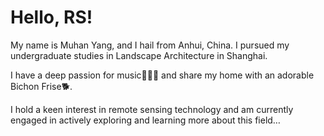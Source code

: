 # Hello, RS! {.unnumbered}

My name is Muhan Yang, and I hail from Anhui, China. I pursued my undergraduate studies in Landscape Architecture in Shanghai.

I have a deep passion for music🎹🎻🎸 and share my home with an adorable Bichon Frise🐕.

I hold a keen interest in remote sensing technology and am currently engaged in actively exploring and learning more about this field...
